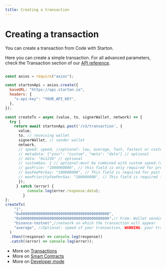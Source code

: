 ```yaml
---
title: Creating a transaction
---
```


# Creating a transaction

You can create a transaction from Code with Starton.


Here you can create a simple transaction. For all advanced parameters, check the Transaction section of our <a href="https://docs.starton.io//intro#tag/Transaction/operation/TransactionCreate">API reference</a>.

```jsx showLineNumbers

const axios = require("axios");

const startonApi = axios.create({
  baseURL: "https://api.starton.io",
  headers: {
    "x-api-key": "YOUR_API_KEY",
  },
});

const createTx = async (value, to, signerWallet, network) => {
  try {
    return await startonApi.post('/v3/transaction', {
      value,
      to, // receiving wallet
      signerWallet, // sender wallet
      network,
      // speed: speed, //optional: low, average, fast, fastest or custom (must be combined with customGas)
      // metadata: {"your": "custom", "meta": "data"} // optional
      // data: "0x1234" // optional
      // customGas: { // optional:must be combined with custom speed.(values in wei)
      // gasPrice: "1000000000", // this field is only required for pre EIP-1155 networks such as (binance-testnet)
      // maxFeePerGas: "100000000", // This field is required for post EIP-1155 networks
      // maxPriorityFeePerGas: "100000000", // This field is required for post EIP-1155 networks
      });
     } catch (error) {
          console.log(error.response.data);
        }
};
createTx(
    "1",
    "0x0000000000000000000000000000000000000000",
    "0x0000000000000000000000000000000000000000",// From: Wallet sending
    "binance-testnet",//network on which the transaction will appear
    "average", //Optional: speed of your transaction, WARNING: your transaction speed has an impact on gas fees
  )
  .then((response) => console.log(response))
  .catch((error) => console.log(error));

  ```


   - More on [Transactions](/Transactions/creating-a-transaction.mdx)
   - More on [Smart Contracts](/Smart-contract/understanding-smart-contracts.md)
   - More on [Developer mode](/Developer/Discovering-coding-interface.md)
